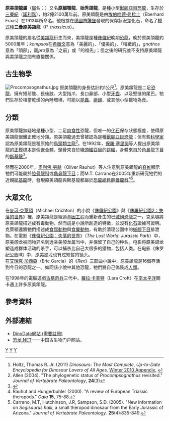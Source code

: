 {{Automatic Taxobox
| taxon = Procompsognathus
| fossil_range = [[三疊紀|三疊紀]]晚期, {{fossil_range|210}}
| image = Procompsognathus triassicus.JPG
| image_width = 250px
| image_caption = 三疊原美頜龍的[[正模標本|正模標本]]
| authority = [[埃伯哈德·弗拉士|Fraas]], 1913  
| type_species = '''三疊原美頜龍<br>''Procompsognathus triassicus'''''
| type_species_authority = Fraas, 1913 
}}

'''原美頜龍屬'''（[[屬|屬]]名：{{lang|la|''Procompsognathus''}}）又名'''原細顎龍'''、'''始秀頜龍'''，是種小型[[獸腳亞目|獸腳亞目]][[恐龍|恐龍]]，生存於[[三疊紀|三疊紀]]（[[諾利階|諾利階]]），約2億2100萬年前。原美頜龍是由[[埃伯哈德·弗拉士|埃伯哈德·弗拉士]]（Eberhard Fraas）在1913年所命名。他根據在[[德國|德國]][[符騰堡|符騰堡]]發現的保存狀況差化石，命名了[[模式種|模式種]]'''三疊原美頜龍'''（''P. triassicus''）。

原美頜龍的屬名從[[美頜龍|美頜龍]]衍生而來，美頜龍是種[[侏儸紀|侏儸紀]]晚期[[恐龍|恐龍]]，晚於原美頜龍約5000萬年；''kompsos''在[[希臘文|希臘文]]意為「美麗的」、「優美的」、「精緻的」，''gnathos''意為「頜部」，而''pro''意為「之前」或「的祖先」；但之後的研究並不支持原美頜龍與美頜龍之間有直接關係。

==古生物學== 
[[File:Procompsognathus.jpg|thumb]]
原美頜龍的身長估計約1公尺<ref name="Holtz2008">Holtz, Thomas R. Jr. (2011) ''Dinosaurs: The Most Complete, Up-to-Date Encyclopedia for Dinosaur Lovers of All Ages,'' [http://www.geol.umd.edu/~tholtz/dinoappendix/HoltzappendixWinter2010.pdf Winter 2010 Appendix.] {{Wayback|url=http://www.geol.umd.edu/~tholtz/dinoappendix/HoltzappendixWinter2010.pdf |date=20110720090118 }}</ref>。原美頜龍是二足[[恐龍|恐龍]]，擁有短前肢、長後肢、大型指爪、長口鼻部、小型[[牙齒|牙齒]]、以及堅挺的尾巴。牠們生存於相當乾燥的內陸環境，可能以[[昆蟲|昆蟲]]、[[蜥蜴|蜥蜴]]、或其他小型獵物為食。

==分類==
原美頜龍無疑地是種小型、二足[[肉食性|肉食性]]恐龍，但唯一的[[化石|化石]]保存狀態極差，使得原美頜龍很難正確地分類。原美頜龍過去曾被認為是種[[獸腳亞目|獸腳亞目]][[恐龍|恐龍]]；但有些[[科學家|科學家]]認為原美頜龍是種原始的[[鳥頸類主龍|鳥頸類主龍]]<ref>Allen (2004). "The phylogenetic status of ''Procompsognathus'' revisited." ''Journal of Vertebrate Paleontology'', '''24'''(3)</ref>。在1992年，[[保羅·塞里諾|保羅·塞里諾]]等人提出原美頜龍的[[正模標本|正模標本]]是個[[嵌合體|嵌合體]]，頭骨來自於[[喙頭鱷亞目|喙頭鱷亞目]]的[[跳鱷|跳鱷]]，身體來自於[[角鼻龍下目|角鼻龍下目]]的[[斯基龍|斯基龍]]<ref name="sereno-wild">{{cite journal |title=Procompsognathus: theropod, "thecodont" or both?|journal=Journal of Vertebrate Paleontology|author=Sereno, Paul C.; Wild, Rupert|volume=12|issue=4|page=435–458|date=December 15, 1992}}</ref>。

然而在2000年，[[奧利佛·勞赫|奧利佛·勞赫]]（Oliver Rauhut）等人注意到原美頜龍的[[脊椎|脊椎]]顯示牠們可能屬於[[腔骨龍科|腔骨龍科]]或[[角鼻龍下目|角鼻龍下目]]；而M.T. Carrano在2005年重新研究牠們的近親[[斯基龍|斯基龍]]時，發現原美頜龍與斯基龍都屬於[[恐龍總目|恐龍總目]][[腔骨龍科|腔骨龍科]]<ref>Rauhut and Hungerbuhler (2000). "A review of European Triassic theropods." ''Gaia'' '''15''', 75-88.</ref><ref>Carrano, M.T, Hutchinson, J.R, Sampson, S.D. (2005). "New information on ''Segisaurus halli'', a small theropod dinosaur from the Early Jurassic of Arizona." ''Journal of Vertebrate Paleontology''. '''25'''(4):835-849.</ref>。

==大眾文化==
在[[麥可·克萊頓|麥可·克萊頓]]（Michael Crichton）的小說《[[侏羅紀公園_(小說)|侏儸紀公園]]》與《[[侏羅紀公園2：失落的世界|侏羅紀公園2：失落的世界]]》裡，原美頜龍是經過[[基因工程|基因工程]]而重新產生的已[[滅絕|滅絕]][[恐龍|恐龍]]之一。克萊頓將原美頜龍描述成有毒動物，然而這是小說所創造的特徵，並沒有[[化石|化石]]證據可證明。克萊頓還將牠們描述成[[食腐動物|食腐動物]]與[[食糞動物|食糞動物]]，有助於清理公園中的[[蜥腳下目|蜥腳下目]]排泄物。在電影《[[侏儸紀公園：失落的世界|侏儸紀公園：失落的世界]]》（''The Lost World: Jurassic Park''）中，原美颌龙被同物异名到远亲美颌龙属当中，并保留了自己的种名。电影将原美颌龙塑造成群体活动的杀手，可以捕杀比自己大很多的猎物，包括人类。在电影《侏罗纪公园III》中，原美颌龙也有过短暂的镜头。<br>

在[[艾瑞克·加西亞|艾瑞克·加西亞]]（Eric Garcia）的《''Rex''》三部曲小說中，原美頜龍是16個存活到今日的恐龍之一。如同該小說中其他恐龍，牠們將自己偽裝成[[人類|人類]]。

在1998年的電腦遊戲[[古墓奇兵|古墓奇兵]]三代中，[[蘿拉·卡芙特|蘿拉·卡芙特]]（Lara Croft）在[[南太平洋|南太平洋]]關卡遇上許多原美頜龍。

==參考資料==
{{reflist}}

==外部連結==
* [http://www.dinodata.org/index.php DinoData網站 (需要註冊)]{{Wayback|url=http://www.dinodata.org/index.php |date=20070220070914 }}
*[https://web.archive.org/web/20170527222928/http://dinosaur.net.cn/ 恐龙.NET]——中国古生物门户网站。
{{獸腳亞目|N.}}
{{Taxonbar}}

[[Category:腔骨龍超科|Y]]
[[Category:歐洲恐龍|Y]]
[[Category:三疊紀恐龍|Y]]